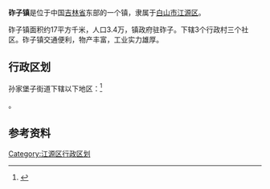 {{中国乡级行政区|22/06/05/104/000}}
'''砟子镇'''是位于中国[[吉林省|吉林省]]东部的一个镇，隶属于[[白山市|白山市]][[江源区|江源区]]。

砟子镇面积约17平方千米，人口3.4万，镇政府驻砟子。下辖3个行政村三个社区。砟子镇交通便利，物产丰富，工业实力雄厚。

== 行政区划 ==

孙家堡子街道下辖以下地区：<ref>{{PRC admin/ref sgc|22/06/05/104/000}}</ref>

{{PRC admin/children|22/06/05/104/000}}。

== 参考资料 ==

{{reflist}}

{{行政区划小作品}}
{{PRC admin/navcat|22/06/05/104/000}}
{{Jilin-division-stub}}

[[Category:江源区行政区划|Category:江源区行政区划]]
